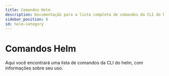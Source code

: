 ```yaml
---
title: Comandos Helm
description: Documentação para a lista completa de comandos da CLI do helm.
sidebar_position: 6
id: helm-category
---
```


# Comandos Helm

Aqui você encontrará uma lista de comandos da CLI do helm, com informações sobre
seu uso.


<DocCardList />